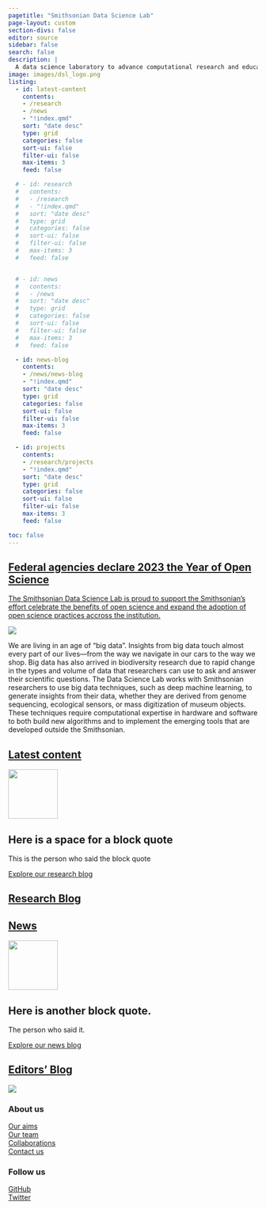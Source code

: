 ```yaml
---
pagetitle: "Smithsonian Data Science Lab"
page-layout: custom
section-divs: false
editor: source
sidebar: false
search: false
description: | 
  A data science laboratory to advance computational research and education across the Smithsonian 
image: images/dsl_logo.png
listing:
  - id: latest-content
    contents: 
    - /research
    - /news
    - "!index.qmd"
    sort: "date desc"
    type: grid
    categories: false
    sort-ui: false
    filter-ui: false
    max-items: 3
    feed: false

  # - id: research
  #   contents: 
  #   - /research
  #   - "!index.qmd"
  #   sort: "date desc"
  #   type: grid
  #   categories: false
  #   sort-ui: false
  #   filter-ui: false
  #   max-items: 3
  #   feed: false


  # - id: news
  #   contents: 
  #   - /news
  #   sort: "date desc"
  #   type: grid
  #   categories: false
  #   sort-ui: false
  #   filter-ui: false
  #   max-items: 3
  #   feed: false

  - id: news-blog
    contents: 
    - /news/news-blog
    - "!index.qmd"
    sort: "date desc"
    type: grid
    categories: false
    sort-ui: false
    filter-ui: false
    max-items: 3
    feed: false

  - id: projects
    contents: 
    - /research/projects
    - "!index.qmd"
    sort: "date desc"
    type: grid
    categories: false
    sort-ui: false
    filter-ui: false
    max-items: 3
    feed: false

toc: false
---
```

::: {.content-container}
::: {.top-story .purple-background}
<a href="/news/index.qmd">

::: grid
::: {.g-col-12 .g-col-lg-4 .top-story-text}
## Federal agencies declare 2023 the Year of Open Science
The Smithsonian Data Science Lab is proud to support the Smithsonian's effort celebrate the benefits of open science and expand the adoption of open science practices accross the institution.   
:::
::: {.g-col-12 .g-col-lg-8 .top-story-img}
![](images/YOS_image.jpeg)
:::
:::

</a>

:::
:::

<!-- ::: {.header-banner .header-image}
![](images/nasa-Q1p7bh3SHj8-unsplash-crop.png)
::: -->

::: {.header-text} 
::: {.content-container}
::: {.header-block}
We are living in an age of "big data". Insights from big data touch almost every part of our lives—from the way we navigate in our cars to the way we shop. Big data has also arrived in biodiversity research due to rapid change in the types and volume of data that researchers can use to ask and answer their scientific questions. The Data Science Lab works with Smithsonian researchers to use big data techniques, such as deep machine learning, to generate insights from their data, whether they are derived from genome sequencing, ecological sensors, or mass digitization of museum objects. These techniques require computational expertise in hardware and software to both build new algorithms and to implement the emerging tools that are developed outside the Smithsonian.
:::
:::
:::

::: {.content-container}
::: {.listing-block}
<a href="latest-content.qmd">

## Latest content 
</a>

::: {#latest-content}
:::

:::
:::

::: {.pullout-text}
::: {.pullout-container}
::: {.pullout-block .black-background}
![](images/quote-purple.png){width="100px"}

## Here is a space for a block quote
This is the person who said the block quote

::: {.button .button1}
[Explore our research blog](research/projects/index.qmd)
:::

:::
:::
:::

::: {.content-container}
::: {.listing-block}
<a href="research/projects/index.qmd">

## Research Blog 
</a>

::: {#projects}
:::

:::
:::

::: {.content-container}
::: {.listing-block}
<a href="news/news-blog/index.qmd">

## News
</a> 

::: {#news}
:::

:::
:::

::: {.pullout-text}
::: {.pullout-container}
::: {.pullout-block .black-background}
![](images/quote-purple.png){width="100px"}

## Here is another block quote.
The person who said it.

::: {.button .button1}
[Explore our news blog](news/news-blog/index.qmd)
:::

:::
:::
:::

::: {.content-container}
::: {.listing-block}
<a href="viewpoints/editors-blog/index.qmd">

## Editors' Blog
</a> 

::: {#editors-blog}
:::

:::
:::

::: {.footer-text}
::: {.footer-container .black-background}
::: {.footer-block}
::: grid


::: {.g-col-12 .g-col-md-4}

[![](images/logo-white.png)](https://www.si.edu/)
:::

::: {.g-col-12 .g-col-md-2}
### About us
[Our aims](about-dsl.qmd)\
[Our team](people.qmd)\
[Collaborations](collaborators.qmd)\
[Contact us](contact.qmd)
:::
::: {.g-col-12 .g-col-md-2}
### Follow us
[GitHub](https://github.com/sidatasciencelab)\
[Twitter](https://twitter.com/SIDataScience )\
:::

<!-- ::: {.g-col-12 .g-col-md-12}
### Our partners
logos to go here
::: -->

:::
:::
:::
:::
